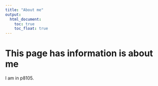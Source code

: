 ```yaml
---
title: "About me"
output: 
  html_document:
    toc: true
    toc_float: true
---
```


# This page has information is about me 

I am in p8105. 
